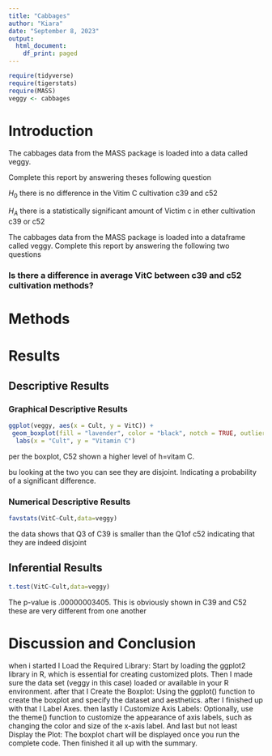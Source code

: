```yaml
---
title: "Cabbages"
author: "Kiara"
date: "September 8, 2023"
output:
  html_document:
    df_print: paged
---
```


```r
require(tidyverse)
require(tigerstats)
require(MASS)
veggy <- cabbages
```

# Introduction
The cabbages data from the MASS package is loaded into a data called veggy.

Complete this report by answering theses following question 

$H_0$ there is no difference in the Vitim C cultivation c39 and c52

$H_A$ there is a statistically significant amount of Victim c in ether cultivation c39 or c52 


<!--In this section you explain what you are trying to show.  Where did the data come from?  What is the research or other question you are trying to answer?!-->
 The cabbages data from the MASS package is loaded into a dataframe called veggy. Complete this report by answering the following two questions  
 
### Is there a difference in average VitC between c39 and c52 cultivation methods?  

# Methods

<!--Decide on your methods:  use "variable analysis" or other appropriate descriptors.  Make sure to choose at least one graphical method and at least one numerical method.!-->

# Results

<!--Divide this section into two sub-sections:  One for your descriptive  results and one for your inferential results.!-->

## Descriptive Results

### Graphical Descriptive Results
```r
ggplot(veggy, aes(x = Cult, y = VitC)) +
 geom_boxplot(fill = "lavender", color = "black", notch = TRUE, outlier.colour = "red") +
  labs(x = "Cult", y = "Vitamin C")
```
per the boxplot, C52 shown a higher level of h=vitam C.

bu looking at the two you can see they are disjoint. Indicating a probability of a significant difference. 






<!--Graphical results here.  Make sure to show your code.  Provide appropriate labels for axes, giving units if possible, and provide a good title for the graph, too.  Use the graphical results to describe the patterns if any that exist in the data as focused toward the research question!-->

### Numerical Descriptive Results
```r
favstats(VitC~Cult,data=veggy)
```

the data shows that Q3 of C39 is smaller than the Q1of c52 indicating that they are indeed disjoint





<!--Numerical results go here. Use the numerical results to describe the patterns if any that exist in the data as focused toward the research question!-->

## Inferential Results
```r
t.test(VitC~Cult,data=veggy)
```

The p-value is .00000003405. This is obviously shown in C39 and C52 these are very different from one another 



<!--State hypothesis clearly.  Make sure your discussion of the inferential test covers all the aspects that the test output produces, such as test statistic, p-value etc.  Make a decision about the null hypothesis, explain the assumptions on which the selected test/procedure was based, and why the chosen procedure satisfys the assumptions and is appropriate to answer the research question!-->


# Discussion and Conclusion

when i started I Load the Required Library: Start by loading the ggplot2 library in R, which is essential for creating customized plots. Then I made sure the data set (veggy in this case) loaded or available in your R environment. after that I Create the Boxplot: Using the ggplot() function to create the boxplot and specify the dataset and aesthetics. after I finished up with that I Label Axes. then lastly I Customize Axis Labels: Optionally, use the theme() function to customize the appearance of axis labels, such as changing the color and size of the x-axis label. And last but not least Display the Plot: The boxplot chart will be displayed once you run the complete code. Then finished it all up with the  summary.




<!--Discussion and conclusion here.  If you found a relationship be sure to consider whether the relationship occurs because one of the variavbles causes the other, or whether they perhasps are related for some other reason.  Watch the chapter 6 videos from the GeorgeTown videos collection.!-->
